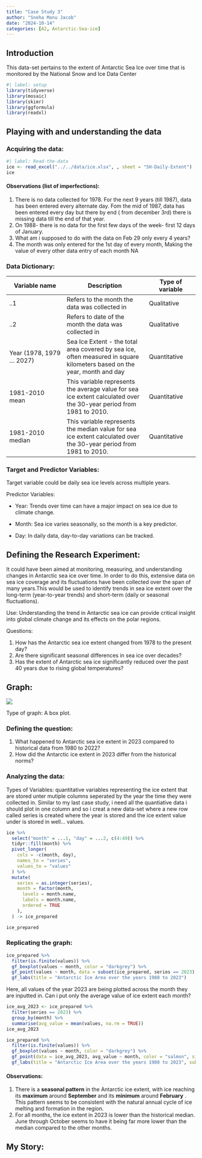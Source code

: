 ```yaml
---
title: "Case Study 3"
author: "Sneha Manu Jacob"
date: "2024-10-14"
categories: [A2, Antarctic-Sea-ice]
---
```


## Introduction

This data-set pertains to the extent of Antarctic Sea Ice over time that is monitored by the National Snow and Ice Data Center

```r
#| label: setup
library(tidyverse)
library(mosaic)
library(skimr)
library(ggformula)
library(readxl)
```

## Playing with and understanding the data

### Acquiring the data:

```r
#| label: Read-the-data
ice <- read_excel("../../data/ice.xlsx", , sheet = "SH-Daily-Extent")
ice
```

#### Observations (list of imperfections):

1.  There is no data collected for 1978. For the next 9 years (till 1987), data has been entered every alternate day. Fom the mid of 1987, data has been entered every day but there by end ( from december 3rd) there is missing data till the end of that year.
2.  On 1988- there is no data for the first few days of the week- first 12 days of January.
3.  What am i supposed to do with the data on Feb 29 only every 4 years?
4.  The month was only entered for the 1st day of every month, Making the value of every other data entry of each month NA

### Data Dictionary:

| Variable name | Description | Type of variable |
|----------------------|-------------------------------|-------------------|
| ..1 | Refers to the month the data was collected in | Qualitative |
| ..2 | Refers to date of the month the data was collected in | Qualitative |
| Year (1978, 1979 ... 2027) | Sea Ice Extent - the total area covered by sea ice, often measured in square kilometers based on the year, month and day | Quantitative |
| 1981-2010 mean | This variable represents the average value for sea ice extent calculated over the 30-year period from 1981 to 2010. | Quantitative |
| 1981-2010 median | This variable represents the median value for sea ice extent calculated over the 30-year period from 1981 to 2010. | Quantitative |

### Target and Predictor Variables:

Target variable could be daily sea ice levels across multiple years.

Predictor Variables:

-   Year: Trends over time can have a major impact on sea ice due to climate change.

-   Month: Sea ice varies seasonally, so the month is a key predictor.

-   Day: In daily data, day-to-day variations can be tracked.

## Defining the Research Experiment:

It could have been aimed at monitoring, measuring, and understanding changes in Antarctic sea ice over time. In order to do this, extensive data on sea ice coverage and its fluctuations have been collected over the span of many years.This would be used to identify trends in sea ice extent over the long-term (year-to-year trends) and short-term (daily or seasonal fluctuations).

Use: Understanding the trend in Antarctic sea ice can provide critical insight into global climate change and its effects on the polar regions.

Questions:

1.  How has the Antarctic sea ice extent changed from 1978 to the present day?
2.  Are there significant seasonal differences in sea ice over decades?
3.  Has the extent of Antarctic sea ice significantly reduced over the past 40 years due to rising global temperatures?

## Graph:

![](images/clipboard-155025606.png)

Type of graph: A box plot.

### Defining the question:

1.  What happened to Antarctic sea ice extent in 2023 compared to historical data from 1980 to 2022?
2.  How did the Antarctic ice extent in 2023 differ from the historical norms?

### Analyzing the data:

Types of Variables: quantitative variables representing the ice extent that are stored unter mutiple columns seperated by the year the time they were collected in. Similar to my last case study, i need all the quantiative data i should plot in one column and so i creat a new data-set where a new row called series is created where the year is stored and the ice extent value under is stored in well... values.

```r
ice %>%
  select("month" = ...1, "day" = ...2, c(4:49)) %>%
  tidyr::fill(month) %>%
  pivot_longer(
    cols = -c(month, day),
    names_to = "series",
    values_to = "values"
  ) %>%
  mutate(
    series = as.integer(series),
    month = factor(month,
      levels = month.name,
      labels = month.name,
      ordered = TRUE
    ),
  ) -> ice_prepared

ice_prepared
```

### Replicating the graph:

```r
ice_prepared %>%
  filter(is.finite(values)) %>%
  gf_boxplot(values ~ month, color = "darkgrey") %>%  
  gf_point(values ~ month, data = subset(ice_prepared, series == 2023), color = "salmon", size = 3, shape = 15) %>%  
  gf_labs(title = "Antarctic Ice Area over the years 1980 to 2023")
```

Here, all values of the year 2023 are being plotted across the month they are inputted in. Can i put only the average value of ice extent each month?

```r
ice_avg_2023 <- ice_prepared %>%
  filter(series == 2023) %>%
  group_by(month) %>%                    
  summarise(avg_value = mean(values, na.rm = TRUE))  
ice_avg_2023
```

```r
ice_prepared %>%
  filter(is.finite(values)) %>%
  gf_boxplot(values ~ month, color = "darkgrey") %>%  
  gf_point(data = ice_avg_2023, avg_value ~ month, color = "salmon", size = 3, shape = 15) %>%  
  gf_labs(title = "Antarctic Ice Area over the years 1980 to 2023", subtitle = "What happend in 2023?", x = "Month", y = "Ice Evtent in million square km", caption = "Data: National Snow and Ice data center")
```

#### Observations:

1.  There is a **seasonal pattern** in the Antarctic ice extent, with ice reaching its **maximum** around **September** and its **minimum** around **February** . This pattern seems to be consistent with the natural annual cycle of ice melting and formation in the region.
2.  For all months, the ice extent in 2023 is lower than the historical median. June through October seems to have it being far more lower than the median compared to the other months.

## My Story: 

